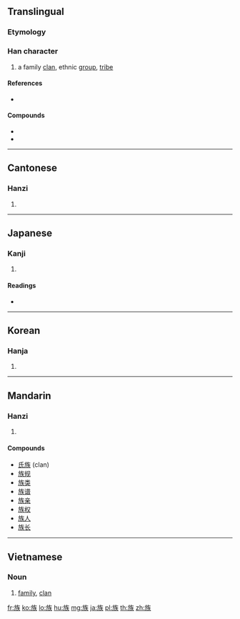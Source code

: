 ==Translingual==

===Etymology===
{{Han compound|㫃|矢|t2=arrow|ls=ic}}

===Han character===
{{Han char|rn=70|rad=方|as=07|sn=11|four=0823<sub>4</sub>|canj=卜尸人人大 (YSOOK)}}

# a family [[clan]], ethnic [[group]], [[tribe]]

====References====
* {{Han ref|kx=0484.030|dkj=13661|dj=0846.030|hdz=32181.010|uh=65CF|ud=26063|bh=B1DA|bd=45530}}

====Compounds====
* {{Hani|[[家族]]}}
* {{Hani|[[民族]]}}

----

==Cantonese==

===Hanzi===
{{yue-hanzi|jyut=|y=juk6}}

# {{defn|lang=yue|sort=方07}}

----

==Japanese==

===Kanji===
{{ja-kanji|grade=3|rs=方07}}

# {{defn|lang=ja|sort=方07}}

====Readings====
* {{ja-readings|on=[[ぞく]] (zoku), [[そう]] (sō)|kun=[[やから]] (yakara)}}

----

==Korean==

===Hanja===
{{ko-hanja|hangeul=[[족]], [[주]]|eumhun=|rv=jok, ju|mr=chok, chu|y=cok, cwu}}

# {{defn|lang=ko|sort=方07}}

----

==Mandarin==

===Hanzi===
{{cmn-hanzi|pin=[[zú]] ([[zu2]])|wg=tsu<sup>2</sup>}}

# {{defn|lang=cmn|sort=方07}}

====Compounds====
* [[氏族]] (clan)
* [[族规]]
* [[族类]]
* [[族谱]]
* [[族亲]]
* [[族权]]
* [[族人]]
* [[族长]]

----

==Vietnamese==

===Noun===
{{vi-hantu|tộc|rs=方07|pos=noun}}

# [[family]], [[clan]]

[[fr:族]]
[[ko:族]]
[[lo:族]]
[[hu:族]]
[[mg:族]]
[[ja:族]]
[[pl:族]]
[[th:族]]
[[zh:族]]